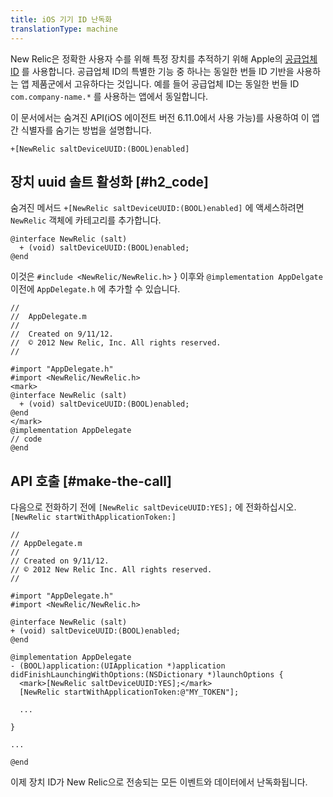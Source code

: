 ```yaml
---
title: iOS 기기 ID 난독화
translationType: machine
---
```


New Relic은 정확한 사용자 수를 위해 특정 장치를 추적하기 위해 Apple의 [공급업체 ID](https://developer.apple.com/documentation/uikit/uidevice/1620059-identifierforvendor) 를 사용합니다. 공급업체 ID의 특별한 기능 중 하나는 동일한 번들 ID 기반을 사용하는 앱 제품군에서 고유하다는 것입니다. 예를 들어 공급업체 ID는 동일한 번들 ID `com.company-name.*` 를 사용하는 앱에서 동일합니다.

이 문서에서는 숨겨진 API(iOS 에이전트 버전 6.11.0에서 사용 가능)를 사용하여 이 앱 간 식별자를 숨기는 방법을 설명합니다.

```
+[NewRelic saltDeviceUUID:(BOOL)enabled]
```

## 장치 uuid 솔트 활성화 [#h2_code]

숨겨진 메서드 `+[NewRelic saltDeviceUUID:(BOOL)enabled]` 에 액세스하려면 `NewRelic` 객체에 카테고리를 추가합니다.

```
@interface NewRelic (salt)
  + (void) saltDeviceUUID:(BOOL)enabled;
@end
```

이것은 `#include <NewRelic/NewRelic.h>` } 이후와 `@implementation AppDelgate` 이전에 `AppDelegate.h` 에 추가할 수 있습니다.

```
//
//  AppDelegate.m
// 
//  Created on 9/11/12.
//  © 2012 New Relic, Inc. All rights reserved.
//

#import "AppDelegate.h"
#import <NewRelic/NewRelic.h>
<mark>
@interface NewRelic (salt) 
  + (void) saltDeviceUUID:(BOOL)enabled;
@end
</mark>
@implementation AppDelegate
// code 
@end
```

## API 호출 [#make-the-call]

다음으로 전화하기 전에 `[NewRelic saltDeviceUUID:YES];` 에 전화하십시오. `[NewRelic startWithApplicationToken:]`

```
// 
// AppDelegate.m 
// 
// Created on 9/11/12. 
// © 2012 New Relic Inc. All rights reserved. 
//

#import "AppDelegate.h"
#import <NewRelic/NewRelic.h>

@interface NewRelic (salt)
+ (void) saltDeviceUUID:(BOOL)enabled;
@end

@implementation AppDelegate
- (BOOL)application:(UIApplication *)application didFinishLaunchingWithOptions:(NSDictionary *)launchOptions {
  <mark>[NewRelic saltDeviceUUID:YES];</mark>
  [NewRelic startWithApplicationToken:@"MY_TOKEN"];

  ...

}

...

@end
```

이제 장치 ID가 New Relic으로 전송되는 모든 이벤트와 데이터에서 난독화됩니다.